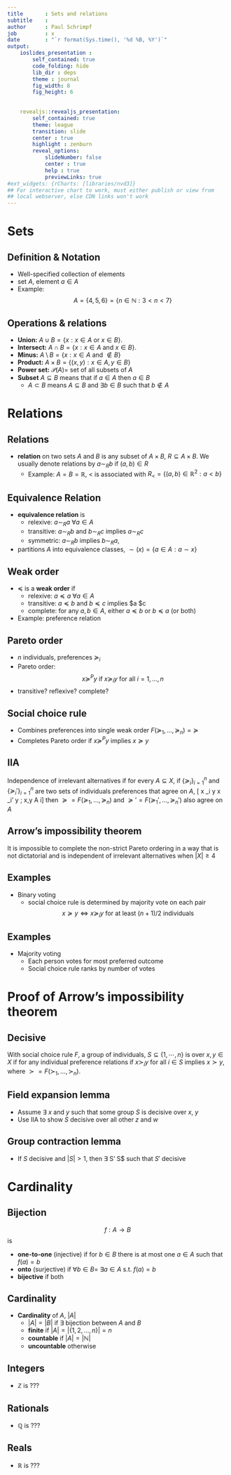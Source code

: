 ```yaml
---
title       : Sets and relations
subtitle    : 
author      : Paul Schrimpf
job         : x
date        : "`r format(Sys.time(), '%d %B, %Y')`"
output:
    ioslides_presentation :
        self_contained: true
        code_folding: hide
        lib_dir : deps
        theme : journal
        fig_width: 8
        fig_height: 6
        
        
    revealjs::revealjs_presentation:
        self_contained: true
        theme: league
        transition: slide
        center : true
        highlight : zenburn
        reveal_options:
            slideNumber: false
            center : true
            help : true
            previewLinks: true 
#ext_widgets: {rCharts: [libraries/nvd3]}
## For interactive chart to work, must either publish or view from
## local webserver, else CDN links won't work 
--- 
```


# Sets

## Definition & Notation

- Well-specified collection of elements
- set $A$, element $a \in A$
- Example:
$$
  A = \{4, 5, 6 \} = \{ n \in \mathbb{N} : 3 < n < 7 \}
$$

## Operations & relations

- **Union:** $A \cup B = \{x: x\in A \text{ or } x \in B\}$.
- **Intersect:** $A \cap B = \{x: x \in A \text{ and } x \in
  B\}$. 
- **Minus:** $A \setminus B = \{ x: x\in A \text{ and }
  \not\in B \}$
- **Product:** $A \times B = \{(x,y): x \in A, y \in B \}$
- **Power set:** $\mathcal{P}(A) =$ set of all subsets of $A$
- **Subset** $A \subseteq B$ means that if $a\in A$ then $a \in B$
  + $A \subset B$ means $A \subseteq B$ and $\exists b \in B$ such
  that $b \not\in A$


# Relations



## Relations

- **relation** on two sets $A$ and $B$ is any subset of $A
  \times B$, $R \subseteq A \times B$. We usually denote relations by
  $a \sim_R b$ if $(a,b) \in R$
  + Example: $A=B=\mathbb{R}$, $<$ is associated with $R_{<} = \{(a,b)
  \in \mathbb{R}^2 : a<b \}$



## Equivalence Relation

- **equivalence relation** is
  + relexive: $a \sim_R a$ $\forall a \in A$
  + transitive: $a \sim_R b$ and $b \sim_R c$ implies
    $a \sim_R c$
  + symmetric: $a \sim_R b$ implies $b \sim_R a$,
- partitions $A$ into equivalence classes, $\sim(x) = \{a \in A: a
  \sim x \}$
  


## Weak order

- $\preceq$ is a **weak order** if
  + relexive: $a \preceq a$ $\forall a \in A$
  + transitive: $a \preceq b$ and $b \preceq c$ implies
    $a \preceq $c
  + complete: for any $a, b \in A$, either $a \preceq b$ or $b
  \preceq a$ (or both)
- Example: preference relation



## Pareto order

- $n$ individuals, preferences $\succeq_i$
- Pareto order:
$$
x \succeq^P y \text{ if } x \succeq_i y \text{ for all } i=1,...,n 
$$
- transitive? reflexive? complete?



## Social choice rule

- Combines preferences into single weak order $F(\succeq_1, ...,
\succeq_n) = \succeq$
- Completes Pareto order if $x \succeq^P y$ implies $x \succeq y$



## IIA

Independence of irrelevant alternatives if for every $A \subseteq X$, if $\{\succeq_i\}_{i=1}^n$ and
$\{\succeq_i'\}_{i=1}^n$ are two sets of individuals preferences that agree on $A$,
\[ x \succeq_i y \iff x \succeq_i' y \; \forall x,y \in A \text{ for each
} i\] 
then $\succeq=F(\succeq_1, ..., \succeq_n)$ and $\succeq'=F(\succeq_1', ...,
\succeq_n')$ also agree on $A$



## Arrow's impossibility theorem

It is impossible to complete the non-strict Pareto ordering in a way that
is not dictatorial and is independent of irrelevant alternatives when
$|X| \geq 4$


## Examples

- Binary voting
  + social choice rule is determined by majority vote on each pair
   $$ x \succeq y \iff x \succeq_i y \text{ for at least $(n+1)/2$
  individuals } $$



## Examples

- Majority voting
  + Each person votes for most preferred outcome
  + Social choice rule ranks by number of votes

# Proof of Arrow's impossibility theorem

## Decisive

With social choice rule $F$, a group of individuals, $S \subseteq
\{1,\cdots,n\}$ is \textbf{decisive} over $x, y \in X$ if for any
individual preference relations if $x \succ_i y$ for all $i \in S$
implies $x \succ y$, where $\succ=F(\succ_1,..., \succ_n)$.

## Field expansion lemma

- Assume $\exists$ $x$ and $y$ such that some group $S$ is decisive
over $x$, $y$
- Use IIA to show $S$ decisive over all other $z$ and $w$

## Group contraction lemma

- If $S$ decisive and $|S| > 1$, then $\exists$ S' \subset S$ such
  that $S'$ decisive


# Cardinality



## Bijection

$$ f: A \to B $$
is

- **one-to-one** (injective) if for $b \in B$ there is at most one
  $a \in A$ such that $f(a) = b$
- **onto** (surjective) if $\forall b \in B=$ $\exists a \in A$
  s.t. $f(a) = b$
- **bijective** if both



## Cardinality

- **Cardinality** of $A$, $|A|$
  + $|A| = |B|$ if $\exists$ bijection between $A$ and $B$
  + **finite** if $|A| = |\{1, 2, ..., n\}| = n$
  + **countable** if $|A| = |\mathbb{N}|$
  + **uncountable** otherwise




## Integers

- $\mathbb{Z}$ is ???



## Rationals

- $\mathbb{Q}$ is ???



## Reals

- $\mathbb{R}$ is ???


